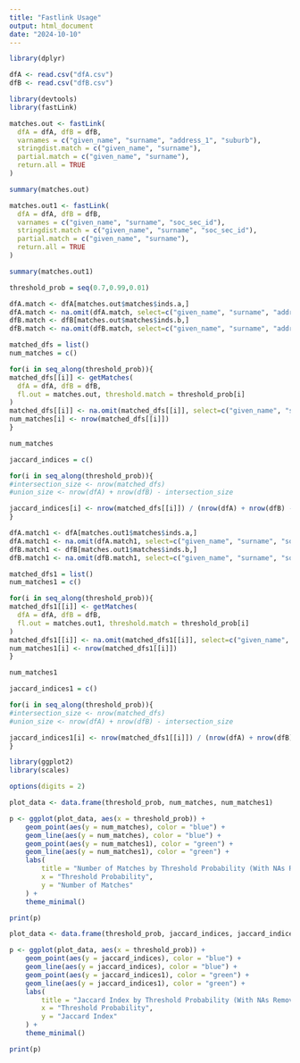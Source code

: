 ```yaml
---
title: "Fastlink Usage"
output: html_document
date: "2024-10-10"
---
```


```r
library(dplyr)

dfA <- read.csv("dfA.csv")
dfB <- read.csv("dfB.csv")
```



```r
library(devtools)
library(fastLink)

matches.out <- fastLink(
  dfA = dfA, dfB = dfB, 
  varnames = c("given_name", "surname", "address_1", "suburb"),
  stringdist.match = c("given_name", "surname"),
  partial.match = c("given_name", "surname"),
  return.all = TRUE
)
```

```r
summary(matches.out)
```

```r
matches.out1 <- fastLink(
  dfA = dfA, dfB = dfB, 
  varnames = c("given_name", "surname", "soc_sec_id"),
  stringdist.match = c("given_name", "surname", "soc_sec_id"),
  partial.match = c("given_name", "surname"),
  return.all = TRUE
)
```

```r
summary(matches.out1)
```


```r
threshold_prob = seq(0.7,0.99,0.01)

dfA.match <- dfA[matches.out$matches$inds.a,]
dfA.match <- na.omit(dfA.match, select=c("given_name", "surname", "address_1", "suburb"))
dfB.match <- dfB[matches.out$matches$inds.b,]
dfB.match <- na.omit(dfB.match, select=c("given_name", "surname", "address_1", "suburb"))

matched_dfs = list()
num_matches = c()

for(i in seq_along(threshold_prob)){
matched_dfs[[i]] <- getMatches(
  dfA = dfA, dfB = dfB, 
  fl.out = matches.out, threshold.match = threshold_prob[i]
)
matched_dfs[[i]] <- na.omit(matched_dfs[[i]], select=c("given_name", "surname", "address_1", "suburb"))
num_matches[i] <- nrow(matched_dfs[[i]])
}

num_matches
```

```r
jaccard_indices = c()

for(i in seq_along(threshold_prob)){
#intersection_size <- nrow(matched_dfs)
#union_size <- nrow(dfA) + nrow(dfB) - intersection_size

jaccard_indices[i] <- nrow(matched_dfs[[i]]) / (nrow(dfA) + nrow(dfB) - nrow(matched_dfs[[i]]))
}

```


```r
dfA.match1 <- dfA[matches.out1$matches$inds.a,]
dfA.match1 <- na.omit(dfA.match1, select=c("given_name", "surname", "soc_sec_id"))
dfB.match1 <- dfB[matches.out1$matches$inds.b,]
dfB.match1 <- na.omit(dfB.match1, select=c("given_name", "surname", "soc_sec_id"))

matched_dfs1 = list()
num_matches1 = c()

for(i in seq_along(threshold_prob)){
matched_dfs1[[i]] <- getMatches(
  dfA = dfA, dfB = dfB, 
  fl.out = matches.out1, threshold.match = threshold_prob[i]
)
matched_dfs1[[i]] <- na.omit(matched_dfs1[[i]], select=c("given_name", "surname", "soc_sec_id"))
num_matches1[i] <- nrow(matched_dfs1[[i]])
}

num_matches1
```

```r
jaccard_indices1 = c()

for(i in seq_along(threshold_prob)){
#intersection_size <- nrow(matched_dfs)
#union_size <- nrow(dfA) + nrow(dfB) - intersection_size

jaccard_indices1[i] <- nrow(matched_dfs1[[i]]) / (nrow(dfA) + nrow(dfB) - nrow(matched_dfs1[[i]]))
}

```


```r
library(ggplot2)
library(scales)

options(digits = 2)

plot_data <- data.frame(threshold_prob, num_matches, num_matches1)

p <- ggplot(plot_data, aes(x = threshold_prob)) + 
    geom_point(aes(y = num_matches), color = "blue") +  
    geom_line(aes(y = num_matches), color = "blue") +   
    geom_point(aes(y = num_matches1), color = "green") + 
    geom_line(aes(y = num_matches1), color = "green") + 
    labs(
        title = "Number of Matches by Threshold Probability (With NAs Removed)",
        x = "Threshold Probability",
        y = "Number of Matches"
    ) +
    theme_minimal()

print(p)
```

```r
plot_data <- data.frame(threshold_prob, jaccard_indices, jaccard_indices1)

p <- ggplot(plot_data, aes(x = threshold_prob)) + 
    geom_point(aes(y = jaccard_indices), color = "blue") +  
    geom_line(aes(y = jaccard_indices), color = "blue") +   
    geom_point(aes(y = jaccard_indices1), color = "green") + 
    geom_line(aes(y = jaccard_indices1), color = "green") + 
    labs(
        title = "Jaccard Index by Threshold Probability (With NAs Removed)",
        x = "Threshold Probability",
        y = "Jaccard Index"
    ) +
    theme_minimal()

print(p)
```








